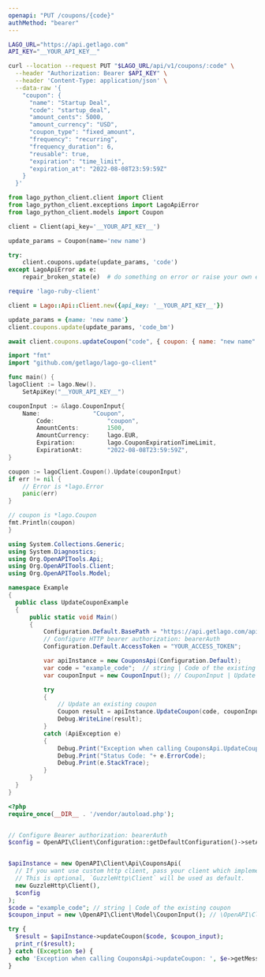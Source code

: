 ```yaml
---
openapi: "PUT /coupons/{code}"
authMethod: "bearer"
---
```


<RequestExample>

```bash cURL
LAGO_URL="https://api.getlago.com"
API_KEY="__YOUR_API_KEY__"

curl --location --request PUT "$LAGO_URL/api/v1/coupons/:code" \
  --header "Authorization: Bearer $API_KEY" \
  --header 'Content-Type: application/json' \
  --data-raw '{
    "coupon": {
      "name": "Startup Deal",
      "code": "startup_deal",
      "amount_cents": 5000,
      "amount_currency": "USD",
      "coupon_type": "fixed_amount",
      "frequency": "recurring",
      "frequency_duration": 6,
      "reusable": true,
      "expiration": "time_limit",
      "expiration_at": "2022-08-08T23:59:59Z"
    }
  }'
```

```python Python
from lago_python_client.client import Client
from lago_python_client.exceptions import LagoApiError
from lago_python_client.models import Coupon

client = Client(api_key='__YOUR_API_KEY__')

update_params = Coupon(name='new name')

try:
    client.coupons.update(update_params, 'code')
except LagoApiError as e:
    repair_broken_state(e)  # do something on error or raise your own exception
```

```ruby Ruby
require 'lago-ruby-client'

client = Lago::Api::Client.new({api_key: '__YOUR_API_KEY__'})

update_params = {name: 'new name'}
client.coupons.update(update_params, 'code_bm')
```

```js Javascript
await client.coupons.updateCoupon("code", { coupon: { name: "new name" } });
```

```go Go
import "fmt"
import "github.com/getlago/lago-go-client"

func main() {
lagoClient := lago.New().
    SetApiKey("__YOUR_API_KEY__")

couponInput := &lago.CouponInput{
    Name:               "Coupon",
        Code:               "coupon",
        AmountCents:        1500,
        AmountCurrency:     lago.EUR,
        Expiration:         lago.CouponExpirationTimeLimit,
        ExpirationAt:       "2022-08-08T23:59:59Z",
}

coupon := lagoClient.Coupon().Update(couponInput)
if err != nil {
    // Error is *lago.Error
    panic(err)
}

// coupon is *lago.Coupon
fmt.Println(coupon)
}
```

```csharp C#
using System.Collections.Generic;
using System.Diagnostics;
using Org.OpenAPITools.Api;
using Org.OpenAPITools.Client;
using Org.OpenAPITools.Model;

namespace Example
{
  public class UpdateCouponExample
  {
      public static void Main()
      {
          Configuration.Default.BasePath = "https://api.getlago.com/api/v1";
          // Configure HTTP bearer authorization: bearerAuth
          Configuration.Default.AccessToken = "YOUR_ACCESS_TOKEN";

          var apiInstance = new CouponsApi(Configuration.Default);
          var code = "example_code";  // string | Code of the existing coupon
          var couponInput = new CouponInput(); // CouponInput | Update an existing coupon

          try
          {
              // Update an existing coupon
              Coupon result = apiInstance.UpdateCoupon(code, couponInput);
              Debug.WriteLine(result);
          }
          catch (ApiException e)
          {
              Debug.Print("Exception when calling CouponsApi.UpdateCoupon: " + e.Message );
              Debug.Print("Status Code: "+ e.ErrorCode);
              Debug.Print(e.StackTrace);
          }
      }
  }
}
```

```php PHP
<?php
require_once(__DIR__ . '/vendor/autoload.php');


// Configure Bearer authorization: bearerAuth
$config = OpenAPI\Client\Configuration::getDefaultConfiguration()->setAccessToken('YOUR_ACCESS_TOKEN');


$apiInstance = new OpenAPI\Client\Api\CouponsApi(
  // If you want use custom http client, pass your client which implements `GuzzleHttp\ClientInterface`.
  // This is optional, `GuzzleHttp\Client` will be used as default.
  new GuzzleHttp\Client(),
  $config
);
$code = "example_code"; // string | Code of the existing coupon
$coupon_input = new \OpenAPI\Client\Model\CouponInput(); // \OpenAPI\Client\Model\CouponInput | Update an existing coupon

try {
  $result = $apiInstance->updateCoupon($code, $coupon_input);
  print_r($result);
} catch (Exception $e) {
  echo 'Exception when calling CouponsApi->updateCoupon: ', $e->getMessage(), PHP_EOL;
}
```

</RequestExample>